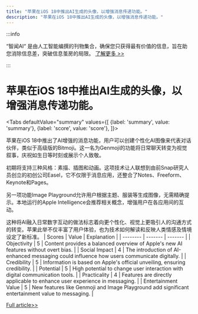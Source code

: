 ```yaml
---
title: "苹果在iOS 18中推出AI生成的头像，以增强消息传递功能。"
description: "苹果在iOS 18中推出AI生成的头像，以增强消息传递功能。"
---
```



:::info

“智闻AI“ 是由人工智能编撰的刊物集合，确保您只获得最有价值的信息，旨在助您消除信息差，突破信息茧房的局限。  [了解更多 >>](/zh-Hans/docs/guides)

:::

# 苹果在iOS 18中推出AI生成的头像，以增强消息传递功能。


<Tabs
	defaultValue="summary"
	values={[
	{label: 'summary', value: 'summary'},
	{label: 'score', value: 'score'},
]}>
<TabItem value="summary">


苹果在iOS 18中推出了AI增强的消息功能，用户可以创建个性化AI图像来代表对话伙伴，类似于高级版的Bitmoji。这一名为Genmoji的功能将日常聊天转变为视觉叙事，庆祝如生日等时刻或展示个人致敬。

初期将支持三种风格：素描、插图和动画。这项技术让人联想到由前Snap研究人员创立的初创公司Easel，它不仅限于消息应用，还整合了Notes、Freeform、Keynote和Pages。

另一项功能Image Playground允许用户根据主题、服装等生成图像，无需精确提示。本地运行的Apple Intelligence会推荐相关概念，增强用户在各应用间的互动。

这种将AI融入日常数字互动的做法标志着向更个性化、视觉上更吸引人的沟通方式的转变。苹果此举不仅丰富了用户体验，也为技术如何解读和反映人类情感及情境设定了新标准。
</TabItem>
<TabItem value="score">
	| Scores     | Value   | Explanation |
	| -------- | ------- | ------- |
	| Objectivity  | 5    | Content provides a balanced overview of Apple's new AI features without overt bias.    |
	| Social Impact | 4     | The introduction of AI-enhanced messaging could influence how users communicate digitally.    |
	| Credibility    | 5    | Information is based on Apple's official unveiling, ensuring credibility.    |
	| Potential    | 5    | High potential to change user interaction with digital communication tools.    |
	| Practicality    | 4    | Features are directly applicable to enhance user experience in messaging.    |
	| Entertainment Value    | 5    | New features like Genmoji and Image Playground add significant entertainment value to messaging.    |
</TabItem>
</Tabs>

[Full article>>](https://techcrunch.com/2024/06/10/apple-debuts-ai-generated-bitmoji/)

